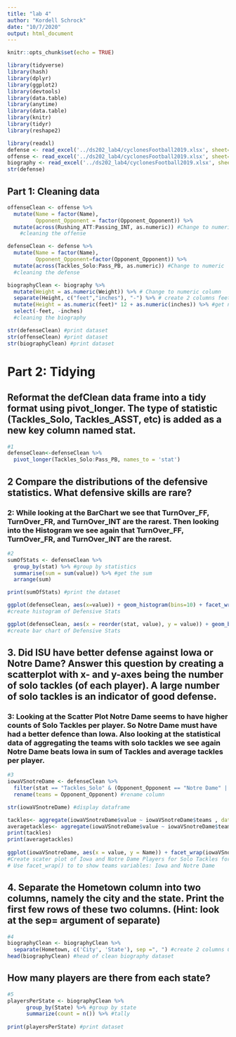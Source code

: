 ```yaml
---
title: "lab 4"
author: "Kordell Schrock"
date: "10/7/2020"
output: html_document
---
```


```r
knitr::opts_chunk$set(echo = TRUE)
```

```r
library(tidyverse)
library(hash)
library(dplyr)
library(ggplot2)
library(devtools)
library(data.table)
library(anytime)
library(data.table)
library(knitr)
library(tidyr)
library(reshape2)
```

```r
library(readxl)
defense <- read_excel('../ds202_lab4/cyclonesFootball2019.xlsx', sheet='Defensive')
offense <- read_excel('../ds202_lab4/cyclonesFootball2019.xlsx', sheet='Offensive')
biography <- read_excel('../ds202_lab4/cyclonesFootball2019.xlsx', sheet='Biography')
str(defense)
```
## Part 1: Cleaning data
```r

offenseClean <- offense %>%
  mutate(Name = factor(Name),
         Opponent_Opponent = factor(Opponent_Opponent)) %>%
  mutate(across(Rushing_ATT:Passing_INT, as.numeric)) #Change to numeric
    #cleaning the offense

defenseClean <- defense %>%
  mutate(Name = factor(Name),
         Opponent_Opponent=factor(Opponent_Opponent)) %>%
  mutate(across(Tackles_Solo:Pass_PB, as.numeric)) #Change to numeric
  #cleaning the defense

biographyClean <- biography %>%
  mutate(Weight = as.numeric(Weight)) %>% # Change to numeric column
  separate(Height, c("feet","inches"), "-") %>% # create 2 columns feet and inches from Heights
  mutate(Height = as.numeric(feet)* 12 + as.numeric(inches)) %>% #get numeric inches value from the values of the 2 new columns feet*12 + inches
  select(-feet, -inches)
  #cleaning the biography

str(defenseClean) #print dataset
str(offenseClean) #print dataset
str(biographyClean) #print dataset

```
# Part 2: Tidying
## Reformat the defClean data frame into a tidy format using pivot_longer. The type of statistic (Tackles_Solo, Tackles_ASST, etc) is added as a new key column named stat.

```r
#1
defenseClean<-defenseClean %>%
  pivot_longer(Tackles_Solo:Pass_PB, names_to = 'stat')
```
## 2 Compare the distributions of the defensive statistics. What defensive skills are rare?
### 2: While looking at the BarChart we see that TurnOver_FF, TurnOver_FR, and TurnOver_INT are the rarest. Then looking into the Histogram we see again that TurnOver_FF, TurnOver_FR, and TurnOver_INT are the rarest. 

```r
#2
sumOfStats <- defenseClean %>% 
  group_by(stat) %>% #group by statistics
  summarise(sum = sum(value)) %>% #get the sum
  arrange(sum)

print(sumOfStats) #print the dataset

ggplot(defenseClean, aes(x=value)) + geom_histogram(bins=10) + facet_wrap(~stat) + ggtitle('Histograms of Defensive Stats bins=10') + xlab('Value of Defensive Stats') + ylab('Count of Defensive Stats')
#create histogram of Defensive Stats

ggplot(defenseClean, aes(x = reorder(stat, value), y = value)) + geom_bar(stat = 'identity') + coord_flip() + labs(x = 'defensive skills', y = 'Frequency', title = 'Defensive Stats Freq')
#create bar chart of Defensive Stats
```
## 3. Did ISU have better defense against Iowa or Notre Dame? Answer this question by creating a scatterplot with x- and y-axes being the number of solo tackles (of each player). A large number of solo tackles is an indicator of good defense.
 
### 3: Looking at the Scatter Plot Notre Dame seems to have higher counts of Solo Tackles per player. So Notre Dame must have had a better defence than Iowa. Also looking at the statistical data of aggregating the teams with solo tackles we see again Notre Dame beats Iowa in sum of Tackles and average tackles per player.
```r
#3
iowaVSnotreDame <- defenseClean %>%
  filter(stat == "Tackles_Solo" & (Opponent_Opponent == "Notre Dame" | Opponent_Opponent == "Iowa")) %>% #filter by Solo Tackles and team either Notre Dame or Iowa
  rename(teams = Opponent_Opponent) #rename column

str(iowaVSnotreDame) #display dataframe

tackles<- aggregate(iowaVSnotreDame$value ~ iowaVSnotreDame$teams , data=iowaVSnotreDame, sum)
averagetackles<- aggregate(iowaVSnotreDame$value ~ iowaVSnotreDame$teams , data=iowaVSnotreDame, mean)
print(tackles)
print(averagetackles)
  
ggplot(iowaVSnotreDame, aes(x = value, y = Name)) + facet_wrap(iowaVSnotreDame$teams) + geom_point() + ggtitle('Solo Tackles for the Iowa and Notre Dame Game') + xlab('Number of Solo Tackles Per Player') + ylab(' Football Players') 
#Create scater plot of Iowa and Notre Dame Players for Solo Tackles for each player.
# Use facet_wrap() to to show teams variables: Iowa and Notre Dame
```
## 4. Separate the Hometown column into two columns, namely the city and the state. Print the first few rows of these two columns. (Hint: look at the sep= argument of separate)
```r
#4
biographyClean <- biographyClean %>%
  separate(Hometown, c('City', 'State'), sep =", ") #create 2 columns City and State from Hometown.
head(biographyClean) #head of clean biography dataset
```
## How many players are there from each state?
```r
#5
playersPerState <- biographyClean %>%
      group_by(State) %>% #group by state
      summarize(count = n()) %>% #tally
     
print(playersPerState) #print dataset
```


